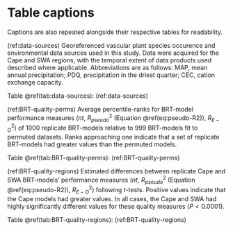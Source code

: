 # Table captions {-}

Captions are also repeated alongside their respective tables for readability.

(ref:data-sources) Georeferenced vascular plant species occurence and environmental data sources used in this study. Data were acquired for the Cape and SWA regions, with the temporal extent of data products used described where applicable. Abbreviations are as follows: MAP, mean annual precipitation; PDQ, precipitation in the driest quarter; CEC, cation exchange capacity.

Table \@ref(tab:data-sources): (ref:data-sources)

(ref:BRT-quality-perms) Average percentile-ranks for BRT-model performance measures ($nt$, $R_{pseudo}^2$ (Equation \@ref(eq:pseudo-R2)), $R_{E-O}^2$) of 1000 replicate BRT-models relative to 999 BRT-models fit to permuted datasets. Ranks approaching one indicate that a set of replicate BRT-models had greater values than the permuted models.

Table \@ref(tab:BRT-quality-perms): (ref:BRT-quality-perms)

(ref:BRT-quality-regions) Estimated differences between replicate Cape and SWA BRT-models' performance measures ($nt$, $R^2_{pseudo}$ (Equation \@ref(eq:pseudo-R2)), $R^2_{E-O}$) following $t$-tests. Positive values indicate that the Cape models had greater values. In all cases, the Cape and SWA had highly significantly different values for these quality measures ($P < 0.0001$).

Table \@ref(tab:BRT-quality-regions): (ref:BRT-quality-regions)
